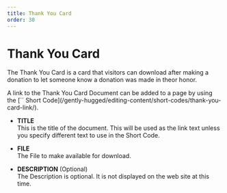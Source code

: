 ```yaml
---
title: Thank You Card
order: 30
---
```

# Thank You Card

The Thank You Card is a card that visitors can download after making a donation to let someone know a donation was made in theor honor.

<Aside>
    A link to the Thank You Card Document can be added to a page by using the [`<ThankYouCardLink />` Short Code](/gently-hugged/editing-content/short-codes/thank-you-card-link/). 
</Aside>

* **TITLE**\
    This is the title of the document. This will be used as the link text unless you specify different text to use in the Short Code.

* **FILE**\
    The File to make available for download.

* **DESCRIPTION** (Optional)\
    The Description is optional. It is not displayed on the web site at this time.